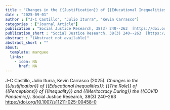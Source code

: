 ```yaml
---
title : "Changes in the {{Justification}} of {{Educational Inequalities}}: {{The Role}} of {{Perceptions}} of {{Inequality}} and {{Meritocracy During}} the {{COVID Pandemic}}"
date : "2025-09-01"
author : ["J-C Castillo", "Julio Iturra", "Kevin Carrasco"]
categories : ["Journal Article"]
publication : "Social Justice Research, 38(3) 240--263  [https://doi.org/10.1007/s11211-025-00458-0](https://doi.org/10.1007/s11211-025-00458-0)"
publication_short : "Social Justice Research, 38(3) 240--263  [https://doi.org/10.1007/s11211-025-00458-0](https://doi.org/10.1007/s11211-025-00458-0)"
abstract : "(Abstract not available)"
abstract_short : ""
about:
  template: marquee
  links:
    - icon: NA
      href: NA
---
```



::: {.callout-note title="How to cite this work"}

J-C Castillo, Julio Iturra, Kevin Carrasco (2025). *Changes in the {{Justification}} of {{Educational Inequalities}}: {{The Role}} of {{Perceptions}} of {{Inequality}} and {{Meritocracy During}} the {{COVID Pandemic}}*. Social Justice Research, 38(3) 240--263  [https://doi.org/10.1007/s11211-025-00458-0](https://doi.org/10.1007/s11211-025-00458-0)

:::

